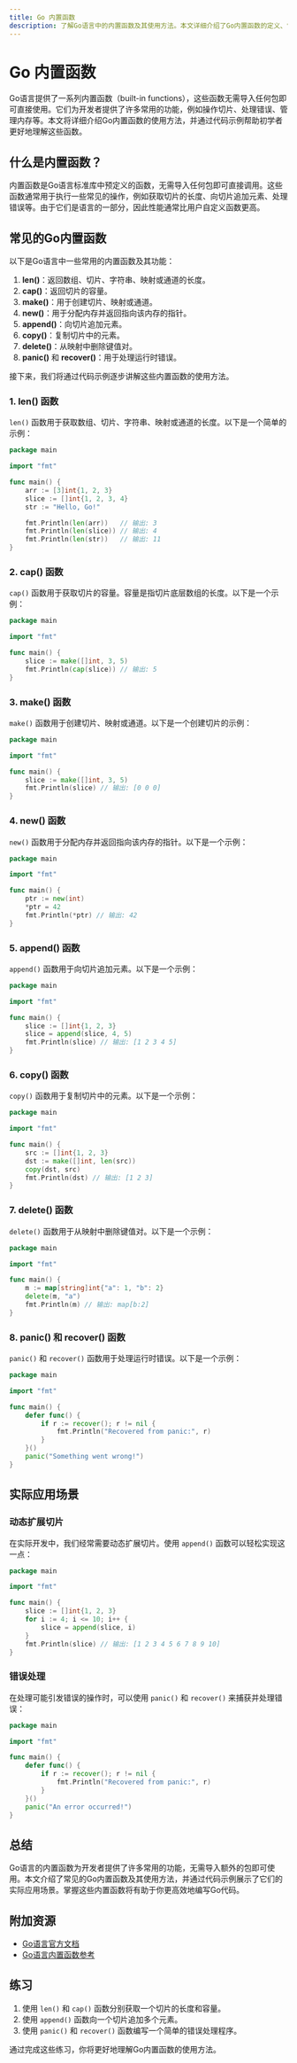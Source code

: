 ```yaml
---
title: Go 内置函数
description: 了解Go语言中的内置函数及其使用方法。本文详细介绍了Go内置函数的定义、常见函数及其实际应用场景，适合初学者学习。
---
```


# Go 内置函数

Go语言提供了一系列内置函数（built-in functions），这些函数无需导入任何包即可直接使用。它们为开发者提供了许多常用的功能，例如操作切片、处理错误、管理内存等。本文将详细介绍Go内置函数的使用方法，并通过代码示例帮助初学者更好地理解这些函数。

## 什么是内置函数？

内置函数是Go语言标准库中预定义的函数，无需导入任何包即可直接调用。这些函数通常用于执行一些常见的操作，例如获取切片的长度、向切片追加元素、处理错误等。由于它们是语言的一部分，因此性能通常比用户自定义函数更高。

## 常见的Go内置函数

以下是Go语言中一些常用的内置函数及其功能：

1. **len()**：返回数组、切片、字符串、映射或通道的长度。
2. **cap()**：返回切片的容量。
3. **make()**：用于创建切片、映射或通道。
4. **new()**：用于分配内存并返回指向该内存的指针。
5. **append()**：向切片追加元素。
6. **copy()**：复制切片中的元素。
7. **delete()**：从映射中删除键值对。
8. **panic()** 和 **recover()**：用于处理运行时错误。

接下来，我们将通过代码示例逐步讲解这些内置函数的使用方法。

### 1. len() 函数

`len()` 函数用于获取数组、切片、字符串、映射或通道的长度。以下是一个简单的示例：

```go
package main

import "fmt"

func main() {
    arr := [3]int{1, 2, 3}
    slice := []int{1, 2, 3, 4}
    str := "Hello, Go!"

    fmt.Println(len(arr))   // 输出: 3
    fmt.Println(len(slice)) // 输出: 4
    fmt.Println(len(str))   // 输出: 11
}
```

### 2. cap() 函数

`cap()` 函数用于获取切片的容量。容量是指切片底层数组的长度。以下是一个示例：

```go
package main

import "fmt"

func main() {
    slice := make([]int, 3, 5)
    fmt.Println(cap(slice)) // 输出: 5
}
```

### 3. make() 函数

`make()` 函数用于创建切片、映射或通道。以下是一个创建切片的示例：

```go
package main

import "fmt"

func main() {
    slice := make([]int, 3, 5)
    fmt.Println(slice) // 输出: [0 0 0]
}
```

### 4. new() 函数

`new()` 函数用于分配内存并返回指向该内存的指针。以下是一个示例：

```go
package main

import "fmt"

func main() {
    ptr := new(int)
    *ptr = 42
    fmt.Println(*ptr) // 输出: 42
}
```

### 5. append() 函数

`append()` 函数用于向切片追加元素。以下是一个示例：

```go
package main

import "fmt"

func main() {
    slice := []int{1, 2, 3}
    slice = append(slice, 4, 5)
    fmt.Println(slice) // 输出: [1 2 3 4 5]
}
```

### 6. copy() 函数

`copy()` 函数用于复制切片中的元素。以下是一个示例：

```go
package main

import "fmt"

func main() {
    src := []int{1, 2, 3}
    dst := make([]int, len(src))
    copy(dst, src)
    fmt.Println(dst) // 输出: [1 2 3]
}
```

### 7. delete() 函数

`delete()` 函数用于从映射中删除键值对。以下是一个示例：

```go
package main

import "fmt"

func main() {
    m := map[string]int{"a": 1, "b": 2}
    delete(m, "a")
    fmt.Println(m) // 输出: map[b:2]
}
```

### 8. panic() 和 recover() 函数

`panic()` 和 `recover()` 函数用于处理运行时错误。以下是一个示例：

```go
package main

import "fmt"

func main() {
    defer func() {
        if r := recover(); r != nil {
            fmt.Println("Recovered from panic:", r)
        }
    }()
    panic("Something went wrong!")
}
```

## 实际应用场景

### 动态扩展切片

在实际开发中，我们经常需要动态扩展切片。使用 `append()` 函数可以轻松实现这一点：

```go
package main

import "fmt"

func main() {
    slice := []int{1, 2, 3}
    for i := 4; i <= 10; i++ {
        slice = append(slice, i)
    }
    fmt.Println(slice) // 输出: [1 2 3 4 5 6 7 8 9 10]
}
```

### 错误处理

在处理可能引发错误的操作时，可以使用 `panic()` 和 `recover()` 来捕获并处理错误：

```go
package main

import "fmt"

func main() {
    defer func() {
        if r := recover(); r != nil {
            fmt.Println("Recovered from panic:", r)
        }
    }()
    panic("An error occurred!")
}
```

## 总结

Go语言的内置函数为开发者提供了许多常用的功能，无需导入额外的包即可使用。本文介绍了常见的Go内置函数及其使用方法，并通过代码示例展示了它们的实际应用场景。掌握这些内置函数将有助于你更高效地编写Go代码。

## 附加资源

- [Go语言官方文档](https://golang.org/doc/)
- [Go语言内置函数参考](https://golang.org/pkg/builtin/)

## 练习

1. 使用 `len()` 和 `cap()` 函数分别获取一个切片的长度和容量。
2. 使用 `append()` 函数向一个切片追加多个元素。
3. 使用 `panic()` 和 `recover()` 函数编写一个简单的错误处理程序。

通过完成这些练习，你将更好地理解Go内置函数的使用方法。